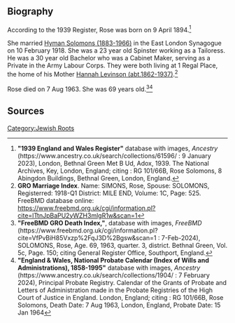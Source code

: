 [[Category:Jewish Roots]]
== Biography ==

According to the 1939 Register, Rose was born on 9 April 1894.<ref>
'''"1939 England and Wales Register"''' database with images, ''Ancestry'' (https://www.ancestry.co.uk/search/collections/61596/ : 9 January 2023),
London, Bethnal Green Met B Ud, Adox, 1939. The National Archives, Key, London, England;
citing : RG 101/66B, Rose Solomons, 8 Abingdon Buildings, Bethnal Green, London, England. 
</ref>

She married [[Solomons-289|Hyman Solomons (1883-1966)]] in the East London Synagogue on 10 February 1918. She was a 23 year old Spinster working as a Tailoress. He was a 30 year old Bachelor who was a Cabinet Maker, serving as a Private in the Army Labour Corps.  They were both living at 1 Regal Place, the home of his Mother [[Levinson-273|Hannah Levinson (abt.1862-1937)]].<ref>
'''GRO Marriage Index'''. Name: SIMONS, Rose, Spouse: SOLOMONS, Registerred: 1918-Q1 District: MILE END, Volume:  1C, Page:  525. 
FreeBMD database online: https://www.freebmd.org.uk/cgi/information.pl?cite=lTtnJpBaPU2yWZH3mlgR1w&scan=1
</ref>

Rose died on 7 Aug 1963. She was 69 years old.<ref>
'''"FreeBMD GRO Death Index,"''', database with images, ''FreeBMD'' (https://www.freebmd.org.uk/cgi/information.pl?cite=VfPvBiH85Vxzp%2FqJ3D%2Bgsw&scan=1 : 7-Feb-2024),
SOLOMONS, Rose, Age. 69, 1963, quarter. 3, district. Bethnal Green, Vol. 5c, Page. 150;
citing General Register Office, Southport, England.
</ref><ref>
'''"England & Wales, National Probate Calendar (Index of Wills and Administrations), 1858-1995"''' database with images, ''Ancestry'' (https://www.ancestry.co.uk/search/collections/1904/ : 7 February 2024),
Principal Probate Registry. Calendar of the Grants of Probate and Letters of Administration made in the Probate Registries of the High Court of Justice in England. London, England;
citing : RG 101/66B, Rose Solomons, Death Date: 7 Aug 1963, London, England, Probate Date: 15 Jan 1964 
</ref>

== Sources ==
<references />